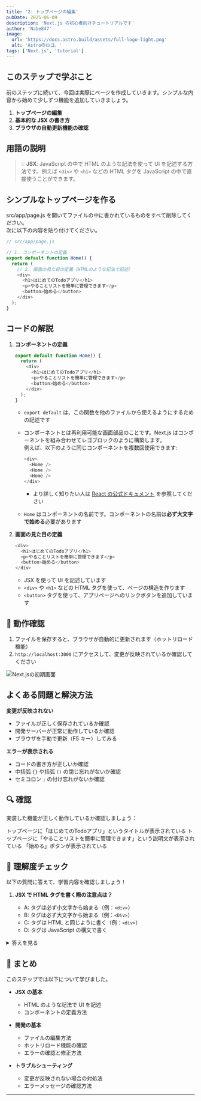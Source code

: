 ```yaml
---
title: '2: トップページの編集'
pubDate: 2025-06-09
description: 'Next.js の初心者向けチュートリアルです'
author: 'Nabe847'
image:
  url: 'https://docs.astro.build/assets/full-logo-light.png'
  alt: 'Astroのロゴ。'
tags: ['Next.js', 'tutorial']
---
```


## このステップで学ぶこと

前のステップに続いて、今回は実際にページを作成していきます。シンプルな内容から始めて少しずつ機能を追加していきましょう。

1. **トップページの編集**
2. **基本的な JSX の書き方**
3. **ブラウザの自動更新機能の確認**

## 用語の説明

> 💡 **JSX**: JavaScript の中で HTML のような記法を使って UI を記述する方法です。例えば `<div>` や `<h1>` などの HTML タグを JavaScript の中で直接使うことができます。

## シンプルなトップページを作る

src/app/page.js を開いてファイルの中に書かれているものをすべて削除してください。  
次に以下の内容を貼り付けてください。

```javascript
// src/app/page.js

// 1. コンポーネントの定義
export default function Home() {
  return (
    // 2. 画面の見た目の定義（HTMLのような記法で記述）
    <div>
      <h1>はじめてのTodoアプリ</h1>
      <p>やることリストを簡単に管理できます</p>
      <button>始める</button>
    </div>
  );
}
```

## コードの解説

1. **コンポーネントの定義**

   ```javascript
   export default function Home() {
     return (
       <div>
         <h1>はじめてのTodoアプリ</h1>
         <p>やることリストを簡単に管理できます</p>
         <button>始める</button>
       </div>
     );
   }
   ```

   - `export default` は、この関数を他のファイルから使えるようにするための記述です
   - コンポーネントとは再利用可能な画面部品のことです。Next.js はコンポーネントを組み合わせてレゴブロックのように構築します。  
   例えば、以下のように同じコンポーネントを複数回使用できます:

     ```javascript
     <div>
       <Home />
       <Home />
       <Home />
     </div>
     ```

     - より詳しく知りたい人は [React の公式ドキュメント](https://ja.react.dev/learn) を参照してください
   - `Home` はコンポーネントの名前です。コンポーネントの名前は**必ず大文字で始める**必要があります

2. **画面の見た目の定義**

   ```javascript
   <div>
     <h1>はじめてのTodoアプリ</h1>
     <p>やることリストを簡単に管理できます</p>
     <button>始める</button>
   </div>
   ```

   - JSX を使って UI を記述しています
   - `<div>` や `<h1>` などの HTML タグを使って、ページの構造を作ります
   - `<button>` タグを使って、アプリページへのリンクボタンを追加しています

## 🚀 動作確認

1. ファイルを保存すると、ブラウザが自動的に更新されます（ホットリロード機能）
2. `http://localhost:3000` にアクセスして、変更が反映されているか確認してください

![Next.jsの初期画面](../../../assets/step2-simple-top-page.png)

## よくある問題と解決方法

**変更が反映されない**

- ファイルが正しく保存されているか確認
- 開発サーバーが正常に動作しているか確認
- ブラウザを手動で更新（F5 キー）してみる

**エラーが表示される**

- コードの書き方が正しいか確認
- 中括弧 `{}` や括弧 `()` の閉じ忘れがないか確認
- セミコロン `;` の付け忘れがないか確認

## 🔍 確認

実装した機能が正しく動作しているか確認しましょう：


<div>
  <ChecklistItem client:load id="step2-point3">
    トップページに「はじめてのTodoアプリ」というタイトルが表示されている
  </ChecklistItem>
  <ChecklistItem client:load id="step2-point4">
    トップページに「やることリストを簡単に管理できます」という説明文が表示されている
  </ChecklistItem>
  <ChecklistItem client:load id="step2-point5">
    「始める」ボタンが表示されている
  </ChecklistItem>
</div>

## 🎯 理解度チェック

以下の質問に答えて、学習内容を確認しましょう！

1. **JSX で HTML タグを書く際の注意点は？**

   - A: タグは必ず小文字から始まる（例：`<div>`）
   - B: タグは必ず大文字から始まる（例：`<Div>`）
   - C: タグは HTML と同じように書く（例：`<div>`）
   - D: タグは JavaScript の構文で書く

<details>
<summary>答えを見る</summary>

   **答え: C: タグは HTML と同じように書く（例：`<div>`）**

   - JSX では、通常の HTML タグ（`<div>`、`<h1>` など）は HTML と同じように書きます
   - コンポーネント名（このステップでは使用しません）の場合のみ大文字から始まります
</details>

## 📝 まとめ

このステップでは以下について学びました。

- **JSX の基本**

  - HTML のような記法で UI を記述
  - コンポーネントの定義方法

- **開発の基本**

  - ファイルの編集方法
  - ホットリロード機能の確認
  - エラーの確認と修正方法

- **トラブルシューティング**
  - 変更が反映されない場合の対処法
  - エラーメッセージの確認方法

---

